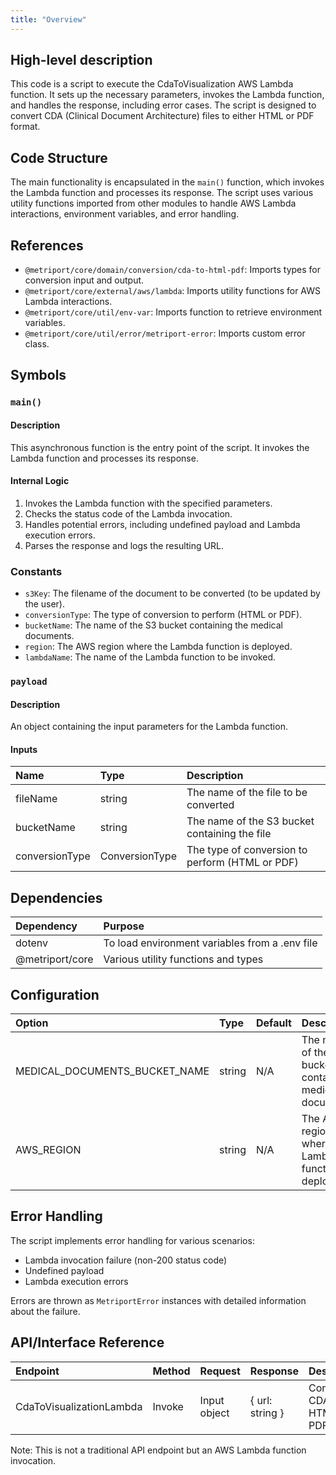 ```yaml
---
title: "Overview"
---
```


## High-level description
This code is a script to execute the CdaToVisualization AWS Lambda function. It sets up the necessary parameters, invokes the Lambda function, and handles the response, including error cases. The script is designed to convert CDA (Clinical Document Architecture) files to either HTML or PDF format.

## Code Structure
The main functionality is encapsulated in the `main()` function, which invokes the Lambda function and processes its response. The script uses various utility functions imported from other modules to handle AWS Lambda interactions, environment variables, and error handling.

## References
- `@metriport/core/domain/conversion/cda-to-html-pdf`: Imports types for conversion input and output.
- `@metriport/core/external/aws/lambda`: Imports utility functions for AWS Lambda interactions.
- `@metriport/core/util/env-var`: Imports function to retrieve environment variables.
- `@metriport/core/util/error/metriport-error`: Imports custom error class.

## Symbols

### `main()`
#### Description
This asynchronous function is the entry point of the script. It invokes the Lambda function and processes its response.

#### Internal Logic
1. Invokes the Lambda function with the specified parameters.
2. Checks the status code of the Lambda invocation.
3. Handles potential errors, including undefined payload and Lambda execution errors.
4. Parses the response and logs the resulting URL.

### Constants
- `s3Key`: The filename of the document to be converted (to be updated by the user).
- `conversionType`: The type of conversion to perform (HTML or PDF).
- `bucketName`: The name of the S3 bucket containing the medical documents.
- `region`: The AWS region where the Lambda function is deployed.
- `lambdaName`: The name of the Lambda function to be invoked.

### `payload`
#### Description
An object containing the input parameters for the Lambda function.

#### Inputs
| Name | Type | Description |
|:-----|:-----|:------------|
| fileName | string | The name of the file to be converted |
| bucketName | string | The name of the S3 bucket containing the file |
| conversionType | ConversionType | The type of conversion to perform (HTML or PDF) |

## Dependencies
| Dependency | Purpose |
|:-----------|:--------|
| dotenv | To load environment variables from a .env file |
| @metriport/core | Various utility functions and types |

## Configuration
| Option | Type | Default | Description |
|:-------|:-----|:--------|:------------|
| MEDICAL_DOCUMENTS_BUCKET_NAME | string | N/A | The name of the S3 bucket containing medical documents |
| AWS_REGION | string | N/A | The AWS region where the Lambda function is deployed |

## Error Handling
The script implements error handling for various scenarios:
- Lambda invocation failure (non-200 status code)
- Undefined payload
- Lambda execution errors

Errors are thrown as `MetriportError` instances with detailed information about the failure.

## API/Interface Reference
| Endpoint | Method | Request | Response | Description |
|:---------|:-------|:--------|:---------|:------------|
| CdaToVisualizationLambda | Invoke | Input object | \{ url: string \} | Converts CDA to HTML or PDF |

Note: This is not a traditional API endpoint but an AWS Lambda function invocation.
